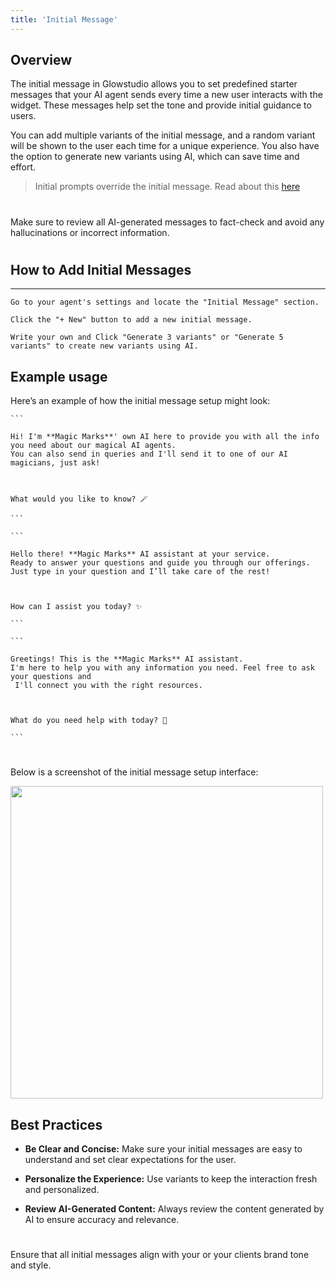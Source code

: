 ```yaml
---
title: 'Initial Message'
---
```



## Overview 

  

The initial message in Glowstudio allows you to set predefined starter messages that your AI agent sends every time a new user interacts with the widget. These messages help set the tone and provide initial guidance to users. 

  

You can add multiple variants of the initial message, and a random variant will be shown to the user each time for a unique experience. You also have the option to generate new variants using AI, which can save time and effort. 

>Initial prompts override the initial message. Read about this [here](documentation_glowstudio.ai/Documentation/System%instructions/System%prompt/init_prompt.mdx)

 # 

<Tip>Make sure to review all AI-generated messages to fact-check and avoid any hallucinations or incorrect information.</Tip> 

  #

## How to Add Initial Messages 

 --- 


<Steps> 

  <Step title="Step 1: Access Initial Message Section"> 

    Go to your agent's settings and locate the "Initial Message" section. 

  </Step> 

  <Step title="Step 2: Create New Message"> 

    Click the "+ New" button to add a new initial message. 

  </Step> 

  <Step title="Step 3: Generate Variants"> 

    Write your own and Click "Generate 3 variants" or "Generate 5 variants" to create new variants using AI. 

  </Step> 

</Steps> 

  

## Example usage

  

Here’s an example of how the initial message setup might look: 

  

<AccordionGroup> 

  <Accordion title="Variant 1"> 

    ``` 

    Hi! I'm **Magic Marks**' own AI here to provide you with all the info you need about our magical AI agents. 
    You can also send in queries and I'll send it to one of our AI magicians, just ask! 

  

    What would you like to know? 🪄 

    ``` 

  </Accordion> 

  <Accordion title="Variant 2"> 

    ``` 

    Hello there! **Magic Marks** AI assistant at your service. 
    Ready to answer your questions and guide you through our offerings. 
    Just type in your question and I’ll take care of the rest! 

  

    How can I assist you today? ✨ 

    ``` 

  </Accordion> 

  <Accordion title="Variant 3"> 

    ``` 

    Greetings! This is the **Magic Marks** AI assistant. 
    I'm here to help you with any information you need. Feel free to ask your questions and
     I'll connect you with the right resources. 

  

    What do you need help with today? 🌟 

    ``` 

  </Accordion> 

</AccordionGroup> 

  

#

  

<Info>Below is a screenshot of the initial message setup interface:</Info> 


<img class="rounded-md" src="https://i.imgur.com/agzRgIP.jpg
" width="500"></img>

 

## Best Practices 

  

- **Be Clear and Concise:** Make sure your initial messages are easy to understand and set clear expectations for the user. 

- **Personalize the Experience:** Use variants to keep the interaction fresh and personalized. 

- **Review AI-Generated Content:** Always review the content generated by AI to ensure accuracy and relevance. 

 # 

<Check>Ensure that all initial messages align with your or your clients brand tone and style.</Check> 

  

 